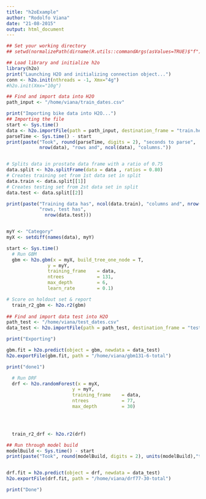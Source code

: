 ```yaml
---
title: "h2oExample"
author: "Rodolfo Viana"
date: "21-08-2015"
output: html_document
---
```


```r
## Set your working directory
## setwd(normalizePath(dirname(R.utils::commandArgs(asValues=TRUE)$"f")))

## Load library and initialize h2o
library(h2o)
print("Launching H2O and initializing connection object...")
conn <- h2o.init(nthreads = -1, Xmx="4g")
#h2o.init(Xmx="10g")

## Find and import data into H2O
path_input <- "/home/viana/train_dates.csv"

print("Importing bike data into H2O...")
## Importing the file 
start <- Sys.time()
data <- h2o.importFile(path = path_input, destination_frame = "train.hex")
parseTime <- Sys.time() - start
print(paste("Took", round(parseTime, digits = 2), "seconds to parse", 
            nrow(data), "rows and", ncol(data), "columns."))


# Splits data in prostate data frame with a ratio of 0.75
data.split <- h2o.splitFrame(data = data , ratios = 0.80)
# Creates training set from 1st data set in split
data.train <- data.split[[1]] 
# Creates testing set from 2st data set in split
data.test <- data.split[[2]]

print(paste("Training data has", ncol(data.train), "columns and", nrow(data.train), 
            "rows, test has",
              nrow(data.test)))


myY <- "Category"
myX <- setdiff(names(data), myY)

start <- Sys.time()
  # Run GBM
  gbm <- h2o.gbm(x = myX, build_tree_one_node = T, 
               y = myY,
               training_frame    = data,
               ntrees            = 131,
               max_depth         = 6,
               learn_rate        = 0.1)

# Score on holdout set & report
  train_r2_gbm <- h2o.r2(gbm)
  
## Find and import data test into H2O
path_test <- "/home/viana/test_dates.csv"
data_test <- h2o.importFile(path = path_test, destination_frame = "test.hex")

print("Exporting")

gbm.fit = h2o.predict(object = gbm, newdata = data_test)
h2o.exportFile(gbm.fit, path = "/home/viana/gbm131-6-total")

print("done1")

  # Run DRF
  drf <- h2o.randomForest(x = myX,
                        y = myY,
                        training_frame    = data,
                        ntrees            = 77,
                        max_depth         = 30)

  


  train_r2_drf <- h2o.r2(drf)

## Run through model build
modelBuild <- Sys.time() - start
print(paste("Took", round(modelBuild, digits = 2), units(modelBuild),"to build a gbm, a random forest, and a glm model, score and report r2 values."))


drf.fit = h2o.predict(object = drf, newdata = data_test)
h2o.exportFile(drf.fit, path = "/home/viana/drf77-30-total")

print("Done")
```
